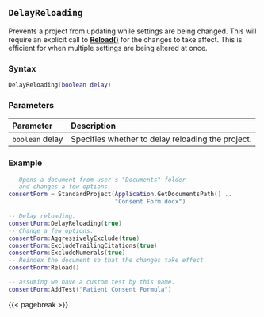## `DelayReloading` {#standard-delayreloading}

Prevents a project from updating while settings are being changed. 
This will require an explicit call to **[Reload()](#standard-reload)** for the changes to take affect.
This is efficient for when multiple settings are being altered at once.

### Syntax {-}

``` .lua
DelayReloading(boolean delay)
```

### Parameters {-}

**Parameter** | **Description**
| :-- | :-- |
`boolean` delay | Specifies whether to delay reloading the project.

### Example {-}

``` .lua
-- Opens a document from user's "Documents" folder
-- and changes a few options.
consentForm = StandardProject(Application.GetDocumentsPath() ..
                              "Consent Form.docx")

-- Delay reloading.
consentForm:DelayReloading(true)
-- Change a few options.
consentForm:AggressivelyExclude(true)
consentForm:ExcludeTrailingCitations(true)
consentForm:ExcludeNumerals(true)
-- Reindex the document so that the changes take effect.
consentForm:Reload()

-- assuming we have a custom test by this name.
consentForm:AddTest("Patient Consent Formula")
```

{{< pagebreak >}}